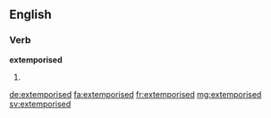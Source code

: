 ==English==

===Verb===
'''extemporised'''

# {{past of|extemporise}}

[[de:extemporised]]
[[fa:extemporised]]
[[fr:extemporised]]
[[mg:extemporised]]
[[sv:extemporised]]